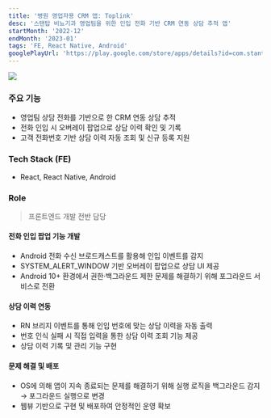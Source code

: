 ```yaml
---
title: '병원 영업자용 CRM 앱: Toplink'
desc: '스탠탑 비뇨기과 영업팀을 위한 인입 전화 기반 CRM 연동 상담 추적 앱'
startMonth: '2022-12'
endMonth: '2023-01'
tags: 'FE, React Native, Android'
googlePlayUrl: 'https://play.google.com/store/apps/details?id=com.stantop'
---
```


![](/projects/stantop/1.png)

### 주요 기능
- 영업팀 상담 전화를 기반으로 한 CRM 연동 상담 추적
- 전화 인입 시 오버레이 팝업으로 상담 이력 확인 및 기록
- 고객 전화번호 기반 상담 이력 자동 조회 및 신규 등록 지원

### Tech Stack (FE)
- React, React Native, Android

### Role
> 프론트엔드 개발 전반 담당

#### 전화 인입 팝업 기능 개발
- Android 전화 수신 브로드캐스트를 활용해 인입 이벤트를 감지
- SYSTEM_ALERT_WINDOW 기반 오버레이 팝업으로 상담 UI 제공
- Android 10+ 환경에서 권한·백그라운드 제한 문제를 해결하기 위해 포그라운드 서비스로 전환

#### 상담 이력 연동
- RN 브리지 이벤트를 통해 인입 번호에 맞는 상담 이력을 자동 출력
- 번호 인식 실패 시 직접 입력을 통한 상담 이력 조회 기능 제공
- 상담 이력 기록 및 관리 기능 구현

#### 문제 해결 및 배포
- OS에 의해 앱이 지속 종료되는 문제를 해결하기 위해 실행 로직을 백그라운드 감지 → 포그라운드 실행으로 변경
- 웹뷰 기반으로 구현 및 배포하여 안정적인 운영 확보
